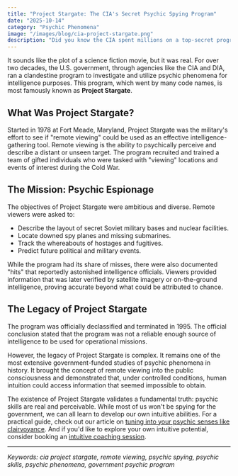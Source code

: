 ```yaml
---
title: "Project Stargate: The CIA's Secret Psychic Spying Program"
date: "2025-10-14"
category: "Psychic Phenomena"
image: "/images/blog/cia-project-stargate.png"
description: "Did you know the CIA spent millions on a top-secret program to weaponize psychic abilities? Discover the fascinating and true story of Project Stargate and 'remote viewing.'"
---
```


It sounds like the plot of a science fiction movie, but it was real. For over two decades, the U.S. government, through agencies like the CIA and DIA, ran a clandestine program to investigate and utilize psychic phenomena for intelligence purposes. This program, which went by many code names, is most famously known as **Project Stargate**.

## What Was Project Stargate?

Started in 1978 at Fort Meade, Maryland, Project Stargate was the military's effort to see if "remote viewing" could be used as an effective intelligence-gathering tool. Remote viewing is the ability to psychically perceive and describe a distant or unseen target. The program recruited and trained a team of gifted individuals who were tasked with "viewing" locations and events of interest during the Cold War.

## The Mission: Psychic Espionage

The objectives of Project Stargate were ambitious and diverse. Remote viewers were asked to:

- Describe the layout of secret Soviet military bases and nuclear facilities.
- Locate downed spy planes and missing submarines.
- Track the whereabouts of hostages and fugitives.
- Predict future political and military events.

While the program had its share of misses, there were also documented "hits" that reportedly astonished intelligence officials. Viewers provided information that was later verified by satellite imagery or on-the-ground intelligence, proving accurate beyond what could be attributed to chance.

## The Legacy of Project Stargate

The program was officially declassified and terminated in 1995. The official conclusion stated that the program was not a reliable enough source of intelligence to be used for operational missions.

However, the legacy of Project Stargate is complex. It remains one of the most extensive government-funded studies of psychic phenomena in history. It brought the concept of remote viewing into the public consciousness and demonstrated that, under controlled conditions, human intuition could access information that seemed impossible to obtain.

The existence of Project Stargate validates a fundamental truth: psychic skills are real and perceivable. While most of us won't be spying for the government, we can all learn to develop our own intuitive abilities. For a practical guide, check out our article on [tuning into your psychic senses like clairvoyance](/blog/clairvoyance-and-clairaudience-tuning-into-your-psychic-senses). And if you'd like to explore your own intuitive potential, consider booking an [intuitive coaching session](/services).

---
*Keywords: cia project stargate, remote viewing, psychic spying, psychic skills, psychic phenomena, government psychic program*